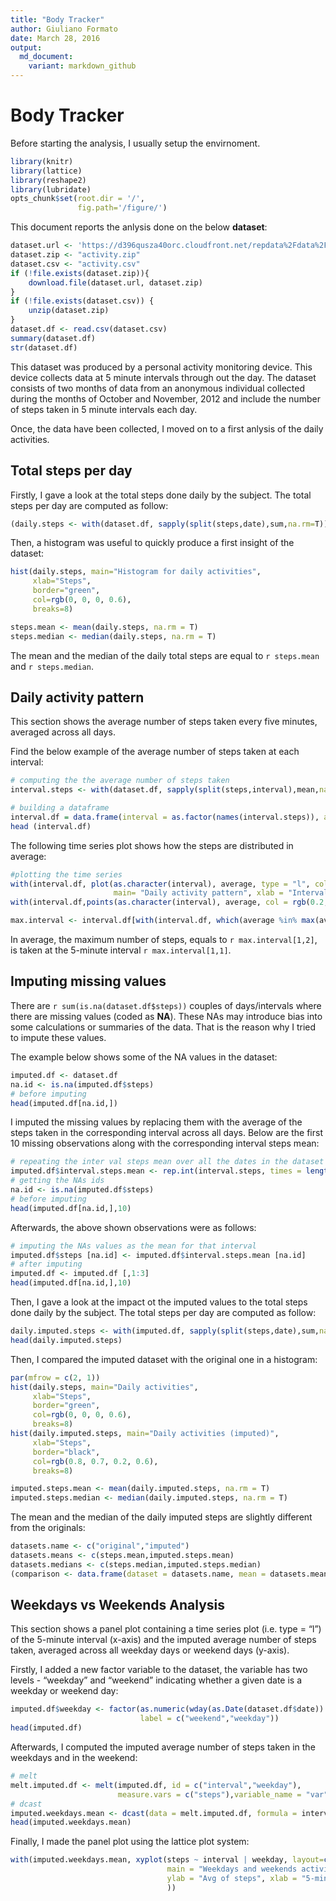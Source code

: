 ---
title: "Body Tracker"
author: Giuliano Formato
date: March 28, 2016
output:
  md_document:
    variant: markdown_github
---

# Body Tracker


Before starting the analysis, I usually setup the envirnoment.
```{r setupEnv}
library(knitr)
library(lattice)
library(reshape2)
library(lubridate)
opts_chunk$set(root.dir = '/',
               fig.path='/figure/')
```


This document reports the anlysis done on the below **dataset**:


```{r dataIngestion}
dataset.url <- 'https://d396qusza40orc.cloudfront.net/repdata%2Fdata%2Factivity.zip'
dataset.zip <- "activity.zip"
dataset.csv <- "activity.csv"
if (!file.exists(dataset.zip)){
    download.file(dataset.url, dataset.zip)
}  
if (!file.exists(dataset.csv)) { 
    unzip(dataset.zip) 
}
dataset.df <- read.csv(dataset.csv)
summary(dataset.df)
str(dataset.df)
```

This dataset was produced by a personal activity monitoring device. This device collects data at 5 minute intervals through out the day. The dataset consists of two months of data from an anonymous individual collected during the months of October and November, 2012 and include the number of steps taken in 5 minute intervals each day.

Once, the data have been collected, I moved on to a first anlysis of the daily activities.

## Total steps per day

Firstly, I gave a look at the total steps done daily by the subject. The total steps per day are computed as follow:
```{r sumPerDay}
(daily.steps <- with(dataset.df, sapply(split(steps,date),sum,na.rm=T)))
```

Then, a histogram was useful to quickly produce a first insight of the dataset:
```{r HistPerDay}
hist(daily.steps, main="Histogram for daily activities", 
     xlab="Steps", 
     border="green", 
     col=rgb(0, 0, 0, 0.6),
     breaks=8)
```

```{r DailyMeanMedian}
steps.mean <- mean(daily.steps, na.rm = T)
steps.median <- median(daily.steps, na.rm = T)
```

The mean and the median of the daily total steps are equal to `r steps.mean` and `r steps.median`.

## Daily activity pattern

This section shows the average number of steps taken every five minutes, averaged across all days.

Find the below example of the average number of steps taken at each interval:
```{r activityPattern}

# computing the the average number of steps taken 
interval.steps <- with(dataset.df, sapply(split(steps,interval),mean,na.rm=T))

# building a dataframe
interval.df = data.frame(interval = as.factor(names(interval.steps)), average= as.numeric(interval.steps))
head (interval.df)
```


The following time series plot shows how the steps are distributed in average:


```{r plotting}
#plotting the time series
with(interval.df, plot(as.character(interval), average, type = "l", col = rgb(0.2, 0.4, 0.5, 0.6),  
                       main= "Daily activity pattern", xlab = "Interval", ylab = "Average across all days"))
with(interval.df,points(as.character(interval), average, col = rgb(0.2, 0.7, 0.5, 0.15), pch = 1))
```

```{r maxInterval}
max.interval <- interval.df[with(interval.df, which(average %in% max(average))),]
```
In average, the maximum number of steps, equals to `r max.interval[1,2]`, is taken at the 5-minute interval `r max.interval[1,1]`.

## Imputing missing values

There are `r sum(is.na(dataset.df$steps))` couples of days/intervals where there are missing values (coded as **NA**). These NAs may introduce bias into some calculations or summaries of the data. That is the reason why I tried to impute these values.

The example below shows some of the NA values in the dataset:
```{r NAs}
imputed.df <- dataset.df
na.id <- is.na(imputed.df$steps)
# before imputing
head(imputed.df[na.id,])
```

I imputed the missing values by replacing them with the average of the steps taken in the corresponding interval across all days. Below are the first 10 missing observations along with the corresponding interval steps mean:
```{r replicatingMeans}
# repeating the inter val steps mean over all the dates in the dataset
imputed.df$interval.steps.mean <- rep.int(interval.steps, times = length(unique(dataset.df$date)))
# getting the NAs ids                                          
na.id <- is.na(imputed.df$steps)
# before imputing
head(imputed.df[na.id,],10)
```

Afterwards, the above shown observations were as follows: 
```{r imputingNA}
# imputing the NAs values as the mean for that interval
imputed.df$steps [na.id] <- imputed.df$interval.steps.mean [na.id]
# after imputing
imputed.df <- imputed.df [,1:3] 
head(imputed.df[na.id,],10)
```

Then, I gave a look at the impact ot the imputed values to the total steps done daily by the subject. The total steps per day are computed as follow:
```{r imputedSumPerDay}
daily.imputed.steps <- with(imputed.df, sapply(split(steps,date),sum,na.rm=T))
head(daily.imputed.steps)
```

Then, I compared the imputed dataset with the original one in a histogram:

```{r imputedHistPerDay, fig.height=10 }
par(mfrow = c(2, 1))
hist(daily.steps, main="Daily activities", 
     xlab="Steps", 
     border="green", 
     col=rgb(0, 0, 0, 0.6),
     breaks=8)
hist(daily.imputed.steps, main="Daily activities (imputed)", 
     xlab="Steps", 
     border="black", 
     col=rgb(0.8, 0.7, 0.2, 0.6),
     breaks=8)
```

```{r imputedDailyMeanMedian}
imputed.steps.mean <- mean(daily.imputed.steps, na.rm = T)
imputed.steps.median <- median(daily.imputed.steps, na.rm = T)
```

The mean and the median of the daily imputed steps are slightly different from the originals:  
```{r meanMedianComparison}
datasets.name <- c("original","imputed")
datasets.means <- c(steps.mean,imputed.steps.mean)
datasets.medians <- c(steps.median,imputed.steps.median)
(comparison <- data.frame(dataset = datasets.name, mean = datasets.means, median = datasets.medians))
```

## Weekdays vs Weekends Analysis

This section shows a panel plot containing a time series plot (i.e. type = "l") of the 5-minute interval (x-axis) and the imputed average number of steps taken, averaged across all weekday days or weekend days (y-axis).

Firstly, I added a new factor variable to the dataset, the variable has two levels - "weekday" and "weekend" indicating whether a given date is a weekday or weekend day:
```{r weekdaysVariable}
imputed.df$weekday <- factor(as.numeric(wday(as.Date(dataset.df$date)) %in% 2:6), 
                             label = c("weekend","weekday"))
head(imputed.df)
```

Afterwards, I computed the imputed average number of steps taken in the weekdays and in the weekend:
```{r weekdaysMean}
# melt
melt.imputed.df <- melt(imputed.df, id = c("interval","weekday"),
                        measure.vars = c("steps"),variable_name = "var")
# dcast
imputed.weekdays.mean <- dcast(data = melt.imputed.df, formula = interval + weekday ~ variable, mean)
head(imputed.weekdays.mean)
```


Finally, I made the panel plot using the lattice plot system:
```{r weekdaysPlot}

with(imputed.weekdays.mean, xyplot(steps ~ interval | weekday, layout=c(1,2), type = "l", pch=20,
                                   main = "Weekdays and weekends activity pattern", 
                                   ylab = "Avg of steps", xlab = "5-minute interval"
                                   ))
```



